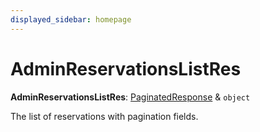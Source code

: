 ```yaml
---
displayed_sidebar: homepage
---
```



# AdminReservationsListRes

 **AdminReservationsListRes**: [PaginatedResponse](../interfaces/medusa.PaginatedResponse.mdx) & `object`

The list of reservations with pagination fields.
